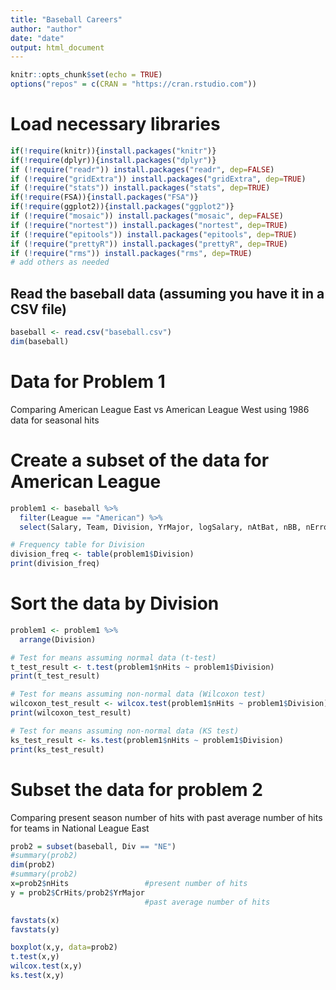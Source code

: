 ```yaml
---
title: "Baseball Careers"
author: "author"
date: "date"
output: html_document
---
```


```r
knitr::opts_chunk$set(echo = TRUE)
options("repos" = c(CRAN = "https://cran.rstudio.com"))

```

# Load necessary libraries

```r
if(!require(knitr)){install.packages("knitr")}
if(!require(dplyr)){install.packages("dplyr")}
if (!require("readr")) install.packages("readr", dep=FALSE)
if (!require("gridExtra")) install.packages("gridExtra", dep=TRUE)
if (!require("stats")) install.packages("stats", dep=TRUE)
if(!require(FSA)){install.packages("FSA")}
if(!require(ggplot2)){install.packages("ggplot2")}
if (!require("mosaic")) install.packages("mosaic", dep=FALSE)
if (!require("nortest")) install.packages("nortest", dep=TRUE)
if (!require("epitools")) install.packages("epitools", dep=TRUE)
if (!require("prettyR")) install.packages("prettyR", dep=TRUE)
if (!require("rms")) install.packages("rms", dep=TRUE)
# add others as needed
```
## Read the baseball data (assuming you have it in a CSV file)

```r
baseball <- read.csv("baseball.csv")
dim(baseball)
```

# Data for Problem 1 
 
Comparing American League East vs
American League West using 1986 data for seasonal hits


# Create a subset of the data for American League

```r
problem1 <- baseball %>%
  filter(League == "American") %>%
  select(Salary, Team, Division, YrMajor, logSalary, nAtBat, nBB, nError, nHits, nHome, nRBI, nRuns)

# Frequency table for Division
division_freq <- table(problem1$Division)
print(division_freq)
```

# Sort the data by Division
```r
problem1 <- problem1 %>%
  arrange(Division)

# Test for means assuming normal data (t-test)
t_test_result <- t.test(problem1$nHits ~ problem1$Division)
print(t_test_result)

# Test for means assuming non-normal data (Wilcoxon test)
wilcoxon_test_result <- wilcox.test(problem1$nHits ~ problem1$Division)
print(wilcoxon_test_result)

# Test for means assuming non-normal data (KS test)
ks_test_result <- ks.test(problem1$nHits ~ problem1$Division)
print(ks_test_result)
```

# Subset the data for problem 2 

Comparing present season
number of hits with past average number of hits for teams 
in National League East

```r
prob2 = subset(baseball, Div == "NE")
#summary(prob2)
dim(prob2)
#summary(prob2)
x=prob2$nHits                 #present number of hits
y = prob2$CrHits/prob2$YrMajor 
                              #past average number of hits

favstats(x)
favstats(y)

boxplot(x,y, data=prob2)
t.test(x,y)
wilcox.test(x,y)
ks.test(x,y)
```
